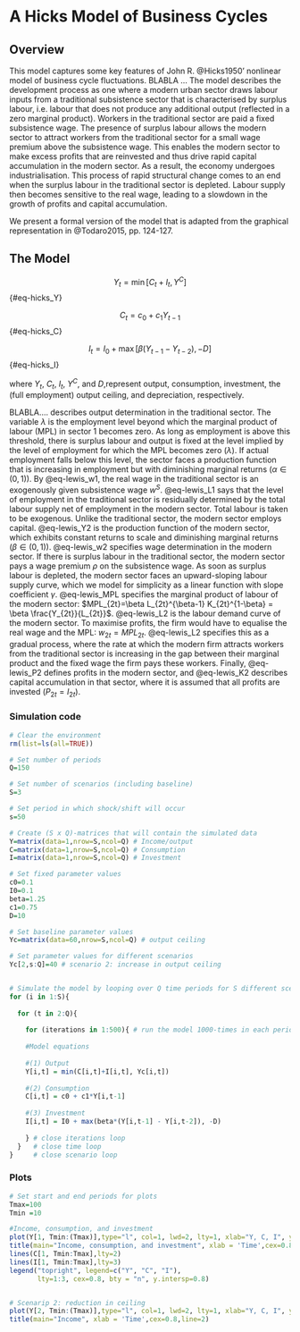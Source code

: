 # A Hicks Model of Business Cycles {#sec-hicks}

## Overview

This model captures some key features of John R. @Hicks1950' nonlinear model of business cycle fluctuations. BLABLA ... The model describes the development process as one where a modern urban sector draws labour inputs from a traditional subsistence sector that is characterised by surplus labour, i.e. labour that does not produce any additional output (reflected in a zero marginal product). Workers in the traditional sector are paid a fixed subsistence wage. The presence of surplus labour allows the modern sector to attract workers from the traditional sector for a small wage premium above the subsistence wage. This enables the modern sector to make excess profits that are reinvested and thus drive rapid capital accumulation in the modern sector. As a result, the economy undergoes industrialisation. This process of rapid structural change comes to an end when the surplus labour in the traditional sector is depleted. Labour supply then becomes sensitive to the real wage, leading to a slowdown in the growth of profits and capital accumulation.

We present a formal version of the model that is adapted from the graphical representation in @Todaro2015, pp. 124-127.

## The Model

$$
  Y_{t}=\min[C_t + I_t, Y^C] 
$$ {#eq-hicks_Y}

$$
C_{t} = c_0 + c_1 Y_{t-1}  
$$ {#eq-hicks_C}

$$
I_{t} = I_0 + \max[\beta(Y_{t-1} - Y_{t-2}), -D]  
$$ {#eq-hicks_I}

where $Y_t$, $C_t$, $I_t$, $Y^C$, and $D$,represent output, consumption, investment, the (full employment) output ceiling, and depreciation, respectively.

BLABLA.... describes output determination in the traditional sector. The variable $\lambda$ is the employment level beyond which the marginal product of labour (MPL) in sector 1 becomes zero. As long as employment is above this threshold, there is surplus labour and output is fixed at the level implied by the level of employment for which the MPL becomes zero ($\lambda$). If actual employment falls below this level, the sector faces a production function that is increasing in employment but with diminishing marginal returns $(\alpha \in (0,1))$. By @eq-lewis_w1, the real wage in the traditional sector is an exogenously given subsistence wage $w^S$. @eq-lewis_L1 says that the level of employment in the traditional sector is residually determined by the total labour supply net of employment in the modern sector. Total labour is taken to be exogenous. Unlike the traditional sector, the modern sector employs capital. @eq-lewis_Y2 is the production function of the modern sector, which exhibits constant returns to scale and diminishing marginal returns $(\beta\in (0,1))$. @eq-lewis_w2 specifies wage determination in the modern sector. If there is surplus labour in the traditional sector, the modern sector pays a wage premium $\rho$ on the subsistence wage. As soon as surplus labour is depleted, the modern sector faces an upward-sloping labour supply curve, which we model for simplicity as a linear function with slope coefficient $\gamma$. @eq-lewis_MPL specifies the marginal product of labour of the modern sector: $MPL_{2t}=\beta L_{2t}^{\beta-1} K_{2t}^{1-\beta} = \beta \frac{Y_{2t}}{L_{2t}}$. @eq-lewis_L2 is the labour demand curve of the modern sector. To maximise profits, the firm would have to equalise the real wage and the MPL: $w_{2t}=MPL_{2t}$. @eq-lewis_L2 specifies this as a gradual process, where the rate at which the modern firm attracts workers from the traditional sector is increasing in the gap between their marginal product and the fixed wage the firm pays these workers. Finally, @eq-lewis_P2 defines profits in the modern sector, and @eq-lewis_K2 describes capital accumulation in that sector, where it is assumed that all profits are invested $(P_{2t}=I_{2t})$.


### Simulation code

```r
# Clear the environment
rm(list=ls(all=TRUE))

# Set number of periods
Q=150

# Set number of scenarios (including baseline)
S=3

# Set period in which shock/shift will occur
s=50

# Create (S x Q)-matrices that will contain the simulated data
Y=matrix(data=1,nrow=S,ncol=Q) # Income/output
C=matrix(data=1,nrow=S,ncol=Q) # Consumption
I=matrix(data=1,nrow=S,ncol=Q) # Investment

# Set fixed parameter values
c0=0.1
I0=0.1
beta=1.25
c1=0.75
D=10

# Set baseline parameter values
Yc=matrix(data=60,nrow=S,ncol=Q) # output ceiling

# Set parameter values for different scenarios
Yc[2,s:Q]=40 # scenario 2: increase in output ceiling


# Simulate the model by looping over Q time periods for S different scenarios
for (i in 1:S){
  
  for (t in 2:Q){
    
    for (iterations in 1:500){ # run the model 1000-times in each period
      
    #Model equations
    
    #(1) Output
    Y[i,t] = min(C[i,t]+I[i,t], Yc[i,t])
    
    #(2) Consumption
    C[i,t] = c0 + c1*Y[i,t-1]
    
    #(3) Investment
    I[i,t] = I0 + max(beta*(Y[i,t-1] - Y[i,t-2]), -D) 
    
    } # close iterations loop
  }   # close time loop
}     # close scenario loop


```


### Plots

```r
# Set start and end periods for plots
Tmax=100
Tmin =10

#Income, consumption, and investment
plot(Y[1, Tmin:(Tmax)],type="l", col=1, lwd=2, lty=1, xlab="Y, C, I", ylab="", ylim=range(C[1, Tmin:Tmax],Y[1, Tmin:(Tmax)])) 
title(main="Income, consumption, and investment", xlab = 'Time',cex=0.8,line=2)
lines(C[1, Tmin:Tmax],lty=2)
lines(I[1, Tmin:Tmax],lty=3)
legend("topright", legend=c("Y", "C", "I"),
       lty=1:3, cex=0.8, bty = "n", y.intersp=0.8)


# Scenarip 2: reduction in ceiling
plot(Y[2, Tmin:(Tmax)],type="l", col=1, lwd=2, lty=1, xlab="Y, C, I", ylab="") 
title(main="Income", xlab = 'Time',cex=0.8,line=2)



```
